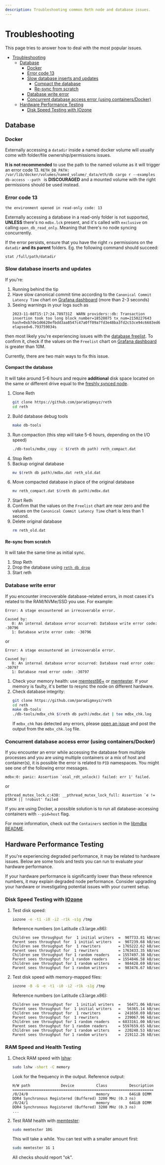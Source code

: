 ```yaml
---
description: Troubleshooting common Reth node and database issues.
---
```


# Troubleshooting

This page tries to answer how to deal with the most popular issues.

-   [Troubleshooting](#troubleshooting)
    -   [Database](#database)
        -   [Docker](#docker)
        -   [Error code 13](#error-code-13)
        -   [Slow database inserts and updates](#slow-database-inserts-and-updates)
            -   [Compact the database](#compact-the-database)
            -   [Re-sync from scratch](#re-sync-from-scratch)
        -   [Database write error](#database-write-error)
        -   [Concurrent database access error (using containers/Docker)](#concurrent-database-access-error-using-containersdocker)
    -   [Hardware Performance Testing](#hardware-performance-testing)
        -   [Disk Speed Testing with IOzone](#disk-speed-testing-with-iozone)

## Database

### Docker

Externally accessing a `datadir` inside a named docker volume will usually come with folder/file ownership/permissions issues.

**It is not recommended** to use the path to the named volume as it will trigger an error code 13. `RETH_DB_PATH: /var/lib/docker/volumes/named_volume/_data/eth/db cargo r --examples db-access --path ` is **DISCOURAGED** and a mounted volume with the right permissions should be used instead.

### Error code 13

`the environment opened in read-only code: 13`

Externally accessing a database in a read-only folder is not supported, **UNLESS** there's no `mdbx.lck` present, and it's called with `exclusive` on calling `open_db_read_only`. Meaning that there's no node syncing concurrently.

If the error persists, ensure that you have the right `rx` permissions on the `datadir` **and its parent** folders. Eg. the following command should succeed:

```bash,ignore
stat /full/path/datadir
```

### Slow database inserts and updates

If you're:

1. Running behind the tip
2. Have slow canonical commit time according to the `Canonical Commit Latency Time` chart on [Grafana dashboard](/run/monitoring#prometheus--grafana) (more than 2-3 seconds)
3. Seeing warnings in your logs such as
    ```console
    2023-11-08T15:17:24.789731Z  WARN providers::db: Transaction insertion took too long block_number=18528075 tx_num=2150227643 hash=0xb7de1d6620efbdd3aa8547c47a0ff09a7fd3e48ba3fd2c53ce94c6683ed66e7c elapsed=6.793759034s
    ```

then most likely you're experiencing issues with the [database freelist](https://github.com/paradigmxyz/reth/issues/5228).
To confirm it, check if the values on the `Freelist` chart on [Grafana dashboard](/run/monitoring#prometheus--grafana)
is greater than 10M.

Currently, there are two main ways to fix this issue.

#### Compact the database

It will take around 5-6 hours and require **additional** disk space located on the same or different drive
equal to the [freshly synced node](/run/system-requirements).

1. Clone Reth
    ```bash
    git clone https://github.com/paradigmxyz/reth
    cd reth
    ```
2. Build database debug tools
    ```bash
    make db-tools
    ```
3. Run compaction (this step will take 5-6 hours, depending on the I/O speed)
    ```bash
    ./db-tools/mdbx_copy -c $(reth db path) reth_compact.dat
    ```
4. Stop Reth
5. Backup original database
    ```bash
    mv $(reth db path)/mdbx.dat reth_old.dat
    ```
6. Move compacted database in place of the original database
    ```bash
    mv reth_compact.dat $(reth db path)/mdbx.dat
    ```
7. Start Reth
8. Confirm that the values on the `Freelist` chart are near zero and the values on the `Canonical Commit Latency Time` chart
   is less than 1 second.
9. Delete original database
    ```bash
    rm reth_old.dat
    ```

#### Re-sync from scratch

It will take the same time as initial sync.

1. Stop Reth
2. Drop the database using [`reth db drop`](/cli/reth/db/drop)
3. Start reth

### Database write error

If you encounter irrecoverable database-related errors, in most cases it's related to the RAM/NVMe/SSD you use. For example:

```console
Error: A stage encountered an irrecoverable error.

Caused by:
   0: An internal database error occurred: Database write error code: -30796
   1: Database write error code: -30796
```

or

```console
Error: A stage encountered an irrecoverable error.

Caused by:
   0: An internal database error occurred: Database read error code: -30797
   1: Database read error code: -30797
```

1. Check your memory health: use [memtest86+](https://www.memtest.org/) or [memtester](https://linux.die.net/man/8/memtester). If your memory is faulty, it's better to resync the node on different hardware.
2. Check database integrity:
    ```bash
    git clone https://github.com/paradigmxyz/reth
    cd reth
    make db-tools
    ./db-tools/mdbx_chk $(reth db path)/mdbx.dat | tee mdbx_chk.log
    ```
    If `mdbx_chk` has detected any errors, please [open an issue](https://github.com/paradigmxyz/reth/issues) and post the output from the `mdbx_chk.log` file.

### Concurrent database access error (using containers/Docker)

If you encounter an error while accessing the database from multiple processes and you are using multiple containers or a mix of host and container(s), it is possible the error is related to `PID` namespaces. You might see one of the following error messages.

```console
mdbx:0: panic: Assertion `osal_rdt_unlock() failed: err 1' failed.
```

or

```console
pthread_mutex_lock.c:438: __pthread_mutex_lock_full: Assertion `e != ESRCH || !robust' failed
```

If you are using Docker, a possible solution is to run all database-accessing containers with `--pid=host` flag.

For more information, check out the `Containers` section in the [libmdbx README](https://github.com/erthink/libmdbx#containers).

## Hardware Performance Testing

If you're experiencing degraded performance, it may be related to hardware issues. Below are some tools and tests you can run to evaluate your hardware performance.

If your hardware performance is significantly lower than these reference numbers, it may explain degraded node performance. Consider upgrading your hardware or investigating potential issues with your current setup.

### Disk Speed Testing with [IOzone](https://linux.die.net/man/1/iozone)

1. Test disk speed:

    ```bash
    iozone -e -t1 -i0 -i2 -r1k -s1g /tmp
    ```

    Reference numbers (on Latitude c3.large.x86):

    ```console
    Children see throughput for  1 initial writers  =  907733.81 kB/sec
    Parent sees throughput for  1 initial writers   =  907239.68 kB/sec
    Children see throughput for  1 rewriters        = 1765222.62 kB/sec
    Parent sees throughput for  1 rewriters         = 1763433.35 kB/sec
    Children see throughput for 1 random readers    = 1557497.38 kB/sec
    Parent sees throughput for 1 random readers     = 1554846.58 kB/sec
    Children see throughput for 1 random writers    =  984428.69 kB/sec
    Parent sees throughput for 1 random writers     =  983476.67 kB/sec
    ```

2. Test disk speed with memory-mapped files:

    ```bash
    iozone -B -G -e -t1 -i0 -i2 -r1k -s1g /tmp
    ```

    Reference numbers (on Latitude c3.large.x86):

    ```console
    Children see throughput for  1 initial writers  =   56471.06 kB/sec
    Parent sees throughput for  1 initial writers   =   56365.14 kB/sec
    Children see throughput for  1 rewriters        =  241650.69 kB/sec
    Parent sees throughput for  1 rewriters         =  239067.96 kB/sec
    Children see throughput for 1 random readers    = 6833161.00 kB/sec
    Parent sees throughput for 1 random readers     = 5597659.65 kB/sec
    Children see throughput for 1 random writers    =  220248.53 kB/sec
    Parent sees throughput for 1 random writers     =  219112.26 kB/sec
    ```

### RAM Speed and Health Testing

1. Check RAM speed with [lshw](https://linux.die.net/man/1/lshw):

    ```bash
    sudo lshw -short -C memory
    ```

    Look for the frequency in the output. Reference output:

    ```console
    H/W path              Device          Class          Description
    ================================================================
    /0/24/0                               memory         64GiB DIMM DDR4 Synchronous Registered (Buffered) 3200 MHz (0.3 ns)
    /0/24/1                               memory         64GiB DIMM DDR4 Synchronous Registered (Buffered) 3200 MHz (0.3 ns)
    ...
    ```

2. Test RAM health with [memtester](https://linux.die.net/man/8/memtester):

    ```bash
    sudo memtester 10G
    ```

    This will take a while. You can test with a smaller amount first:

    ```bash
    sudo memtester 1G 1
    ```

    All checks should report "ok".
